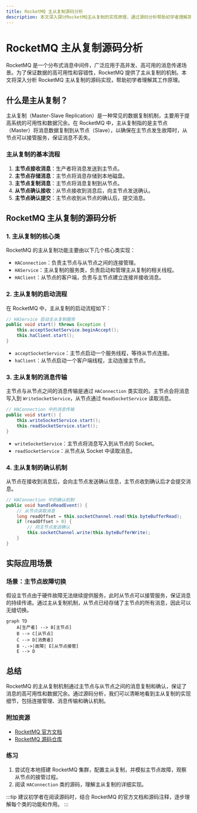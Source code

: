 ```yaml
---
title: RocketMQ 主从复制源码分析
description: 本文深入探讨RocketMQ主从复制的实现原理，通过源码分析帮助初学者理解其工作机制和实际应用场景。
---
```


# RocketMQ 主从复制源码分析

RocketMQ 是一个分布式消息中间件，广泛应用于高并发、高可用的消息传递场景。为了保证数据的高可用性和容错性，RocketMQ 提供了主从复制的机制。本文将深入分析 RocketMQ 主从复制的源码实现，帮助初学者理解其工作原理。

## 什么是主从复制？

主从复制（Master-Slave Replication）是一种常见的数据复制机制，主要用于提高系统的可用性和数据冗余。在 RocketMQ 中，主从复制指的是主节点（Master）将消息数据复制到从节点（Slave），以确保在主节点发生故障时，从节点可以接管服务，保证消息不丢失。

### 主从复制的基本流程

1. **主节点接收消息**：生产者将消息发送到主节点。
2. **主节点存储消息**：主节点将消息存储到本地磁盘。
3. **主节点复制消息**：主节点将消息复制到从节点。
4. **从节点确认接收**：从节点接收到消息后，向主节点发送确认。
5. **主节点确认提交**：主节点收到从节点的确认后，提交消息。

## RocketMQ 主从复制的源码分析

### 1. 主从复制的核心类

RocketMQ 的主从复制功能主要由以下几个核心类实现：

- `HAConnection`：负责主节点与从节点之间的连接管理。
- `HAService`：主从复制的服务类，负责启动和管理主从复制的相关线程。
- `HAClient`：从节点的客户端，负责与主节点建立连接并接收消息。

### 2. 主从复制的启动流程

在 RocketMQ 中，主从复制的启动流程如下：

```java
// HAService 启动主从复制服务
public void start() throws Exception {
    this.acceptSocketService.beginAccept();
    this.haClient.start();
}
```

- `acceptSocketService`：主节点启动一个服务线程，等待从节点连接。
- `haClient`：从节点启动一个客户端线程，主动连接主节点。

### 3. 主从复制的消息传输

主节点与从节点之间的消息传输是通过 `HAConnection` 类实现的。主节点会将消息写入到 `WriteSocketService`，从节点通过 `ReadSocketService` 读取消息。

```java
// HAConnection 中的消息传输
public void start() {
    this.writeSocketService.start();
    this.readSocketService.start();
}
```

- `writeSocketService`：主节点将消息写入到从节点的 Socket。
- `readSocketService`：从节点从 Socket 中读取消息。

### 4. 主从复制的确认机制

从节点在接收到消息后，会向主节点发送确认信息，主节点收到确认后才会提交消息。

```java
// HAConnection 中的确认机制
public void handleReadEvent() {
    // 从节点读取消息
    long readOffset = this.socketChannel.read(this.byteBufferRead);
    if (readOffset > 0) {
        // 向主节点发送确认
        this.socketChannel.write(this.byteBufferWrite);
    }
}
```

## 实际应用场景

### 场景：主节点故障切换

假设主节点由于硬件故障无法继续提供服务，此时从节点可以接管服务，保证消息的持续传递。通过主从复制机制，从节点已经存储了主节点的所有消息，因此可以无缝切换。

```mermaid
graph TD
    A[生产者] --> B[主节点]
    B --> C[从节点]
    C --> D[消费者]
    B -.->|故障| E[从节点接管]
    E --> D
```

## 总结

RocketMQ 的主从复制机制通过主节点与从节点之间的消息复制和确认，保证了消息的高可用性和数据冗余。通过源码分析，我们可以清晰地看到主从复制的实现细节，包括连接管理、消息传输和确认机制。

### 附加资源

- [RocketMQ 官方文档](https://rocketmq.apache.org/docs/)
- [RocketMQ 源码仓库](https://github.com/apache/rocketmq)

### 练习

1. 尝试在本地搭建 RocketMQ 集群，配置主从复制，并模拟主节点故障，观察从节点的接管过程。
2. 阅读 `HAConnection` 类的源码，理解主从复制的详细实现。

:::tip
建议初学者在阅读源码时，结合 RocketMQ 的官方文档和源码注释，逐步理解每个类的功能和作用。
:::